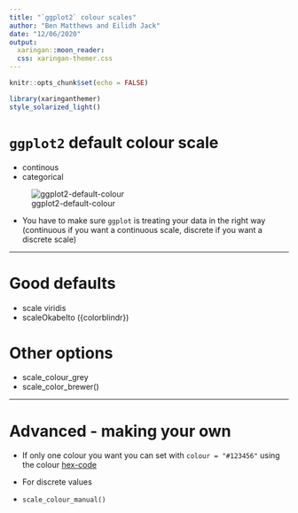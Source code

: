 ```yaml
---
title: "`ggplot2` colour scales"
author: "Ben Matthews and Eilidh Jack"
date: "12/06/2020"
output: 
  xaringan::moon_reader:
  css: xaringan-themer.css
---
```


```r
knitr::opts_chunk$set(echo = FALSE)
```

```r
library(xaringanthemer)
style_solarized_light()
```
# `ggplot2` default colour scale

- continous
- categorical


![ggplot2-default-colour](https://ggplot2-book.org/diagrams/colour-wheel.png)

- You have to make sure `ggplot` is treating your data in the right way (continuous if you want a continuous scale, discrete if you want a discrete scale)

---

# Good defaults

- scale viridis
- scaleOkabeIto ({colorblindr})


# Other options
- scale_colour_grey
- scale_color_brewer()


---

# Advanced - making your own

- If only one colour you want you can set with `colour = "#123456"` using the colour [hex-code](https://www.color-hex.com/)


- For discrete values
- `scale_colour_manual()`